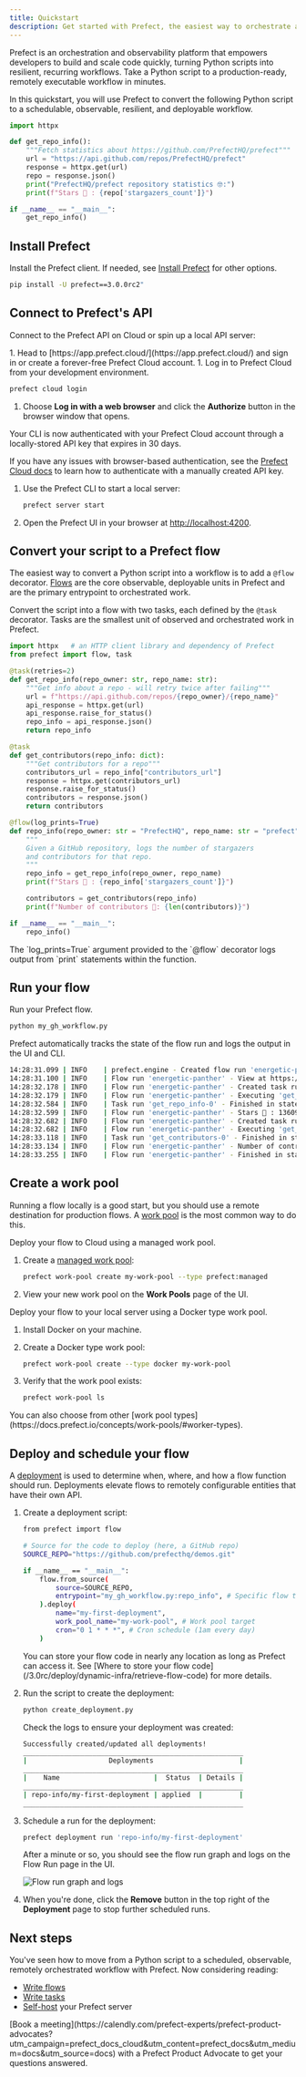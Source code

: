 ```yaml
---
title: Quickstart
description: Get started with Prefect, the easiest way to orchestrate and observe your data pipelines
---
```


Prefect is an orchestration and observability platform that empowers developers to build and scale code quickly, turning Python scripts into resilient, recurring workflows.
Take a Python script to a production-ready, remotely executable workflow in minutes.

In this quickstart, you will use Prefect to convert the following Python script to a schedulable, observable, resilient, and deployable workflow.

```python
import httpx

def get_repo_info():
    """Fetch statistics about https://github.com/PrefectHQ/prefect"""
    url = "https://api.github.com/repos/PrefectHQ/prefect"
    response = httpx.get(url)
    repo = response.json()
    print("PrefectHQ/prefect repository statistics 🤓:")
    print(f"Stars 🌠 : {repo['stargazers_count']}")

if __name__ == "__main__":
    get_repo_info()
```

## Install Prefect

Install the Prefect client.
If needed, see [Install Prefect](/3.0rc/get-started/install/) for other options.

```bash
pip install -U prefect==3.0.0rc2"
```

## Connect to Prefect's API

Connect to the Prefect API on Cloud or spin up a local API server:

<Tabs>
  <Tab title="Cloud">
1. Head to [https://app.prefect.cloud/](https://app.prefect.cloud/) and sign in or create a forever-free Prefect Cloud account.
1. Log in to Prefect Cloud from your development environment.

   ```bash
   prefect cloud login
   ```

1. Choose **Log in with a web browser** and click the **Authorize** button in the browser window that opens.

Your CLI is now authenticated with your Prefect Cloud account through a locally-stored API key that expires in 30 days.

If you have any issues with browser-based authentication, see the [Prefect Cloud docs](/3.0rc/manage/cloud/manage-users/api-keys/) to learn how to authenticate with a manually created API key.
  </Tab>
  <Tab title="OSS">
1. Use the Prefect CLI to start a local server:

   ```bash
   prefect server start
   ```

1. Open the Prefect UI in your browser at [http://localhost:4200](http://localhost:4200).
  </Tab>
</Tabs>

## Convert your script to a Prefect flow

The easiest way to convert a Python script into a workflow is to add a `@flow` decorator.
[Flows](/3.0rc/develop/write-flows/) are the core observable, deployable units in Prefect and are the primary entrypoint to orchestrated work.

Convert the script into a flow with two tasks, each defined by the `@task` decorator.
Tasks are the smallest unit of observed and orchestrated work in Prefect.

```python my_gh_workflow.py
import httpx   # an HTTP client library and dependency of Prefect
from prefect import flow, task

@task(retries=2)
def get_repo_info(repo_owner: str, repo_name: str):
    """Get info about a repo - will retry twice after failing"""
    url = f"https://api.github.com/repos/{repo_owner}/{repo_name}"
    api_response = httpx.get(url)
    api_response.raise_for_status()
    repo_info = api_response.json()
    return repo_info

@task
def get_contributors(repo_info: dict):
    """Get contributors for a repo"""
    contributors_url = repo_info["contributors_url"]
    response = httpx.get(contributors_url)
    response.raise_for_status()
    contributors = response.json()
    return contributors

@flow(log_prints=True)
def repo_info(repo_owner: str = "PrefectHQ", repo_name: str = "prefect"):
    """
    Given a GitHub repository, logs the number of stargazers
    and contributors for that repo.
    """
    repo_info = get_repo_info(repo_owner, repo_name)
    print(f"Stars 🌠 : {repo_info['stargazers_count']}")

    contributors = get_contributors(repo_info)
    print(f"Number of contributors 👷: {len(contributors)}")

if __name__ == "__main__":
    repo_info()
```

<Note>
The `log_prints=True` argument provided to the `@flow` decorator logs output from `print` statements within the function.
</Note>

## Run your flow

Run your Prefect flow.

```bash
python my_gh_workflow.py
```

Prefect automatically tracks the state of the flow run and logs the output in the UI and CLI.

```bash
14:28:31.099 | INFO    | prefect.engine - Created flow run 'energetic-panther' for flow 'repo-info'
14:28:31.100 | INFO    | Flow run 'energetic-panther' - View at https://app.prefect.cloud/account/123/workspace/abc/flow-runs/flow-run/xyz
14:28:32.178 | INFO    | Flow run 'energetic-panther' - Created task run 'get_repo_info-0' for task 'get_repo_info'
14:28:32.179 | INFO    | Flow run 'energetic-panther' - Executing 'get_repo_info-0' immediately...
14:28:32.584 | INFO    | Task run 'get_repo_info-0' - Finished in state Completed()
14:28:32.599 | INFO    | Flow run 'energetic-panther' - Stars 🌠 : 13609
14:28:32.682 | INFO    | Flow run 'energetic-panther' - Created task run 'get_contributors-0' for task 'get_contributors'
14:28:32.682 | INFO    | Flow run 'energetic-panther' - Executing 'get_contributors-0' immediately...
14:28:33.118 | INFO    | Task run 'get_contributors-0' - Finished in state Completed()
14:28:33.134 | INFO    | Flow run 'energetic-panther' - Number of contributors 👷: 30
14:28:33.255 | INFO    | Flow run 'energetic-panther' - Finished in state Completed('All states completed.')
```

## Create a work pool

Running a flow locally is a good start, but you should use a remote destination for production flows.
A [work pool](/3.0rc/deploy/work-pools/control-runs/) is the most common way to do this.

<Tabs>
  <Tab title="Cloud">
Deploy your flow to Cloud using a managed work pool.

1. Create a [managed work pool](/3.0rc/deploy/serve-flows/index):

   ```bash
   prefect work-pool create my-work-pool --type prefect:managed
   ```

1. View your new work pool on the **Work Pools** page of the UI.
  </Tab>
  <Tab title="OSS">
Deploy your flow to your local server using a Docker type work pool.

1. Install Docker on your machine.
1. Create a Docker type work pool:

   ```bash
   prefect work-pool create --type docker my-work-pool
   ```

1. Verify that the work pool exists:

   ```bash
   prefect work-pool ls
   ```

<Tip>
You can also choose from other [work pool types](https://docs.prefect.io/concepts/work-pools/#worker-types).
</Tip>
  </Tab>
</Tabs>

## Deploy and schedule your flow

A [deployment](/3.0rc/deploy/serve-flows/) is used to determine when, where, and how a flow function should run.
Deployments elevate flows to remotely configurable entities that have their own API.

1. Create a deployment script:

   ```bash create_deployment.py
   from prefect import flow

   # Source for the code to deploy (here, a GitHub repo)
   SOURCE_REPO="https://github.com/prefecthq/demos.git"

   if __name__ == "__main__":
       flow.from_source(
           source=SOURCE_REPO,
           entrypoint="my_gh_workflow.py:repo_info", # Specific flow to run
       ).deploy(
           name="my-first-deployment",
           work_pool_name="my-work-pool", # Work pool target
           cron="0 1 * * *", # Cron schedule (1am every day)
       )
   ```

   <Tip>
   You can store your flow code in nearly any location as long as Prefect can access it.
   See [Where to store your flow code](/3.0rc/deploy/dynamic-infra/retrieve-flow-code) for more details.
   </Tip>

1. Run the script to create the deployment:

   ```bash
   python create_deployment.py
   ```

   Check the logs to ensure your deployment was created:

   ```bash
   Successfully created/updated all deployments!
   ______________________________________________________
   |                    Deployments                     |  
   ______________________________________________________
   |    Name                       |  Status  | Details |
   ______________________________________________________
   | repo-info/my-first-deployment | applied  |         |
   ______________________________________________________
   ```

1. Schedule a run for the deployment:

   ```bash
   prefect deployment run 'repo-info/my-first-deployment'
   ```

   After a minute or so, you should see the flow run graph and logs on the Flow Run page in the UI.

   ![Flow run graph and logs](/3.0rc/img/ui/qs-flow-run.png)

1. When you're done, click the **Remove** button in the top right of the **Deployment** page to stop further scheduled runs.

## Next steps

You've seen how to move from a Python script to a scheduled, observable, remotely orchestrated workflow with Prefect.
Now considering reading: 

* [Write flows](/3.0rc/develop/write-flows/index)
* [Write tasks](/3.0rc/develop/write-tasks/index)
* [Self-host](/3.0rc/manage/self-host) your Prefect server

<Tip>
[Book a meeting](https://calendly.com/prefect-experts/prefect-product-advocates?utm_campaign=prefect_docs_cloud&utm_content=prefect_docs&utm_medium=docs&utm_source=docs) with a Prefect Product Advocate to get your questions answered.
</Tip>
